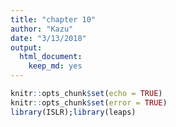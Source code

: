 ```yaml
---
title: "chapter 10"
author: "Kazu"
date: "3/13/2018"
output: 
  html_document: 
    keep_md: yes
---
```


```r
knitr::opts_chunk$set(echo = TRUE)
knitr::opts_chunk$set(error = TRUE)
library(ISLR);library(leaps)
```
